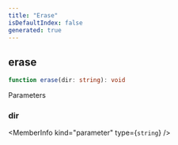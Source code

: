 ```yaml
---
title: "Erase"
isDefaultIndex: false
generated: true
---
```



<!-- This file was generated from the CommandKit source. Do not modify. Instead, re-run the "docgen" script -->


## erase

<GenerationInfo sourceFile="packages/commandkit/src/cli/common.ts" sourceLine="178" packageName="commandkit" />



```ts title="Signature"
function erase(dir: string): void
```
Parameters

### dir

<MemberInfo kind="parameter" type={`string`} />

